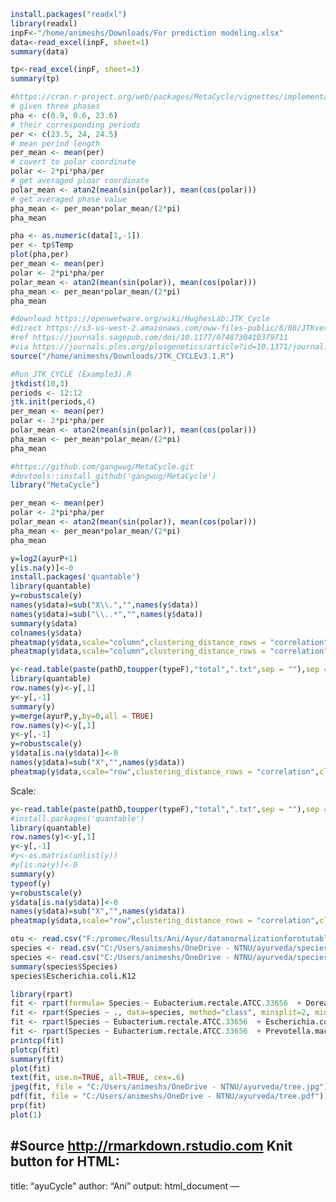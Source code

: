```r
install.packages("readxl")
library(readxl)
inpF<-"/home/animeshs/Downloads/For prediction modeling.xlsx"
data<-read_excel(inpF, sheet=1)
summary(data)
```

```r
tp<-read_excel(inpF, sheet=3)
summary(tp)
```

```r
#https://cran.r-project.org/web/packages/MetaCycle/vignettes/implementation.html
# given three phases
pha <- c(0.9, 0.6, 23.6)
# their corresponding periods
per <- c(23.5, 24, 24.5)
# mean period length
per_mean <- mean(per)
# covert to polar coordinate
polar <- 2*pi*pha/per
# get averaged ploar coordinate
polar_mean <- atan2(mean(sin(polar)), mean(cos(polar)))
# get averaged phase value
pha_mean <- per_mean*polar_mean/(2*pi)
pha_mean
```

```r
pha <- as.numeric(data[1,-1])
per <- tp$Temp
plot(pha,per)
per_mean <- mean(per)
polar <- 2*pi*pha/per
polar_mean <- atan2(mean(sin(polar)), mean(cos(polar)))
pha_mean <- per_mean*polar_mean/(2*pi)
pha_mean
```

```r
#download https://openwetware.org/wiki/HughesLab:JTK_Cycle
#direct https://s3-us-west-2.amazonaws.com/oww-files-public/8/88/JTKversion3.zip
#ref https://journals.sagepub.com/doi/10.1177/0748730410379711
#via https://journals.plos.org/plosgenetics/article?id=10.1371/journal.pgen.1004047#s4
source("/home/animeshs/Downloads/JTK_CYCLEv3.1.R")
```

```r
#Run_JTK_CYCLE (Example3).R
jtkdist(10,3)
periods <- 12:12
jtk.init(periods,4)
per_mean <- mean(per)
polar <- 2*pi*pha/per
polar_mean <- atan2(mean(sin(polar)), mean(cos(polar)))
pha_mean <- per_mean*polar_mean/(2*pi)
pha_mean
```

```r
#https://github.com/gangwug/MetaCycle.git
#devtools::install_github('gangwug/MetaCycle')
library("MetaCycle")
```

```r
per_mean <- mean(per)
polar <- 2*pi*pha/per
polar_mean <- atan2(mean(sin(polar)), mean(cos(polar)))
pha_mean <- per_mean*polar_mean/(2*pi)
pha_mean
```

```r
y=log2(ayurP+1)
y[is.na(y)]<-0
install.packages('quantable')
library(quantable)
y=robustscale(y)
names(y$data)=sub("X\\.","",names(y$data))
names(y$data)=sub("\\..*","",names(y$data))
summary(y$data)
colnames(y$data)
pheatmap(y$data,scale="column",clustering_distance_rows = "correlation",clustering_distance_cols = "correlation")
pheatmap(y$data,scale="column",clustering_distance_rows = "correlation",clustering_distance_cols = "correlation",annotation_col = label)
```

```r
y<-read.table(paste(pathD,toupper(typeF),"total",".txt",sep = ""),sep = "\t",header = T)
library(quantable)
row.names(y)<-y[,1]
y<-y[,-1]
summary(y)
y=merge(ayurP,y,by=0,all = TRUE)
row.names(y)<-y[,1]
y<-y[,-1]
y=robustscale(y)
y$data[is.na(y$data)]<-0
names(y$data)=sub("X","",names(y$data))
pheatmap(y$data,scale="row",clustering_distance_rows = "correlation",clustering_distance_cols = "correlation",fontsize_row=6,fontsize_col=6)
```

Scale:

```r
y<-read.table(paste(pathD,toupper(typeF),"total",".txt",sep = ""),sep = "\t",header = T)
#install.packages('quantable')
library(quantable)
row.names(y)<-y[,1]
y<-y[,-1]
#y<-as.matrix(unlist(y))
#y[is.na(y)]<-0
summary(y)
typeof(y)
y=robustscale(y)
y$data[is.na(y$data)]<-0
names(y$data)=sub("X","",names(y$data))
pheatmap(y$data,scale="row",clustering_distance_rows = "correlation",clustering_distance_cols = "correlation",fontsize_row=6)
```


```r
otu <- read.csv("F:/promec/Results/Ani/Ayur/datanormalizationforotutable/Copy of OTU table.csv", stringsAsFactors=F)
species <- read.csv("C:/Users/animeshs/OneDrive - NTNU/ayurveda/species_div.csv",stringsAsFactors=T)
species <- read.csv("C:/Users/animeshs/OneDrive - NTNU/ayurveda/species_div_zscore_med.csv",stringsAsFactors=T)
summary(species$Species)
species$Escherichia.coli.K12
```


```r
library(rpart)
fit <- rpart(formula= Species ~ Eubacterium.rectale.ATCC.33656  + Dorea.longicatena.DSM.13814  + Prevotella.maculosa.OT.289 + Helicobacter.pullorum.MIT.98.5489 ,method="class", data=species,  control = rpart.control(cp = 1e-04))
fit <- rpart(Species ~ ., data=species, method="class", minsplit=2, minbucket=1)
fit <- rpart(Species ~ Eubacterium.rectale.ATCC.33656  + Escherichia.coli.K12+ Prevotella.maculosa.OT.289 + Helicobacter.pullorum.MIT.98.5489, data=species, method="class", minsplit=2, minbucket=1)
fit <- rpart(Species ~ Eubacterium.rectale.ATCC.33656  + Prevotella.maculosa.OT.289 , data=species, method="class", minsplit=2, minbucket=1)
printcp(fit)
plotcp(fit)
summary(fit)
plot(fit)
text(fit, use.n=TRUE, all=TRUE, cex=.6)
jpeg(fit, file = "C:/Users/animeshs/OneDrive - NTNU/ayurveda/tree.jpg")
pdf(fit, file = "C:/Users/animeshs/OneDrive - NTNU/ayurveda/tree.pdf")
prp(fit)
plot(1)
```

#Source <http://rmarkdown.rstudio.com>  **Knit** button for HTML:
---
title: "ayuCycle"
author: "Ani"
output: html_document
---
